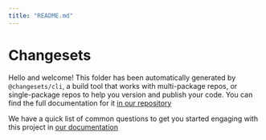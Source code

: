```yaml
---
title: "README.md"
---
```


# Changesets

Hello and welcome! This folder has been automatically generated by `@changesets/cli`, a build tool that works
with multi-package repos, or single-package repos to help you version and publish your code. You can
find the full documentation for it [in our repository](https://github.com/changesets/changesets)

We have a quick list of common questions to get you started engaging with this project in
[our documentation](https://github.com/changesets/changesets/blob/main/docs/common-questions.md)
